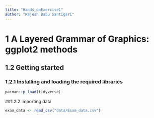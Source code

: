 ```yaml
---
title: "Hands_onExercise1"
author: "Rajesh Babu Santigari"
---
```


# 1  A Layered Grammar of Graphics: ggplot2 methods
## 1.2 Getting started
### 1.2.1 Installing and loading the required libraries
```r
pacman::p_load(tidyverse)
```
##1.2.2 Importing data
```r
exam_data <- read_csv("data/Exam_data.csv")
```
